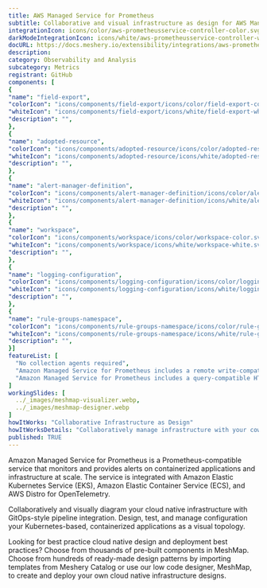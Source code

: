 ```yaml
---
title: AWS Managed Service for Prometheus
subtitle: Collaborative and visual infrastructure as design for AWS Managed Service for Prometheus
integrationIcon: icons/color/aws-prometheusservice-controller-color.svg
darkModeIntegrationIcon: icons/white/aws-prometheusservice-controller-white.svg
docURL: https://docs.meshery.io/extensibility/integrations/aws-prometheusservice-controller
description: 
category: Observability and Analysis
subcategory: Metrics
registrant: GitHub
components: [
{
"name": "field-export",
"colorIcon": "icons/components/field-export/icons/color/field-export-color.svg",
"whiteIcon": "icons/components/field-export/icons/white/field-export-white.svg",
"description": "",
},
{
"name": "adopted-resource",
"colorIcon": "icons/components/adopted-resource/icons/color/adopted-resource-color.svg",
"whiteIcon": "icons/components/adopted-resource/icons/white/adopted-resource-white.svg",
"description": "",
},
{
"name": "alert-manager-definition",
"colorIcon": "icons/components/alert-manager-definition/icons/color/alert-manager-definition-color.svg",
"whiteIcon": "icons/components/alert-manager-definition/icons/white/alert-manager-definition-white.svg",
"description": "",
},
{
"name": "workspace",
"colorIcon": "icons/components/workspace/icons/color/workspace-color.svg",
"whiteIcon": "icons/components/workspace/icons/white/workspace-white.svg",
"description": "",
},
{
"name": "logging-configuration",
"colorIcon": "icons/components/logging-configuration/icons/color/logging-configuration-color.svg",
"whiteIcon": "icons/components/logging-configuration/icons/white/logging-configuration-white.svg",
"description": "",
},
{
"name": "rule-groups-namespace",
"colorIcon": "icons/components/rule-groups-namespace/icons/color/rule-groups-namespace-color.svg",
"whiteIcon": "icons/components/rule-groups-namespace/icons/white/rule-groups-namespace-white.svg",
"description": "",
}]
featureList: [
  "No collection agents required",
  "Amazon Managed Service for Prometheus includes a remote write-compatible API that can ingest metrics from OpenTelemetry, Prometheus libraries, and existing Prometheus servers.",
  "Amazon Managed Service for Prometheus includes a query-compatible HTTP API that allows you to query metrics, metric labels, metric metadata, and time series metrics. "
]
workingSlides: [
  ../_images/meshmap-visualizer.webp,
  ../_images/meshmap-designer.webp
]
howItWorks: "Collaborative Infrastructure as Design"
howItWorksDetails: "Collaboratively manage infrastructure with your coworkers synchronously sharing the same designs."
published: TRUE
---
```

<p>
Amazon Managed Service for Prometheus is a Prometheus-compatible service that monitors and provides alerts on containerized applications and infrastructure at scale. The service is integrated with Amazon Elastic Kubernetes Service (EKS), Amazon Elastic Container Service (ECS), and AWS Distro for OpenTelemetry.
</p>
<p>
    Collaboratively and visually diagram your cloud native infrastructure with GitOps-style pipeline integration. Design, test, and manage configuration your Kubernetes-based, containerized applications as a visual topology.
</p>
<p>
    Looking for best practice cloud native design and deployment best practices? Choose from thousands of pre-built components in MeshMap. Choose from hundreds of ready-made design patterns by importing templates from Meshery Catalog or use our low code designer, MeshMap, to create and deploy your own cloud native infrastructure designs.
</p>
